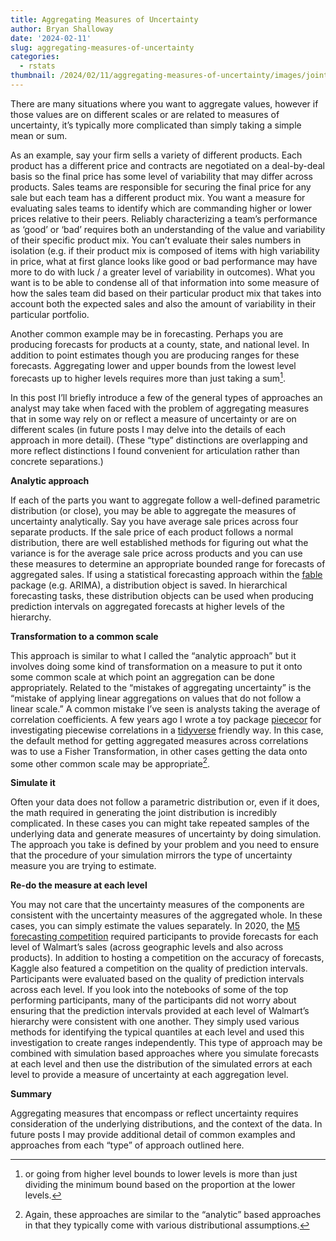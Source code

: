 ```yaml
---
title: Aggregating Measures of Uncertainty
author: Bryan Shalloway
date: '2024-02-11'
slug: aggregating-measures-of-uncertainty
categories:
  - rstats
thumbnail: /2024/02/11/aggregating-measures-of-uncertainty/images/joint-distribution.png
---
```


There are many situations where you want to aggregate values, however if those values are on different scales or are related to measures of uncertainty, it's typically more complicated than simply taking a simple mean or sum.

As an example, say your firm sells a variety of different products. Each product has a different price and contracts are negotiated on a deal-by-deal basis so the final price has some level of variability that may differ across products. Sales teams are responsible for securing the final price for any sale but each team has a different product mix. You want a measure for evaluating sales teams to identify which are commanding higher or lower prices relative to their peers. Reliably characterizing a team's performance as 'good' or 'bad' requires both an understanding of the value and variability of their specific product mix. You can't evaluate their sales numbers in isolation (e.g. if their product mix is composed of items with high variability in price, what at first glance looks like good or bad performance may have more to do with luck / a greater level of variability in outcomes). What you want is to be able to condense all of that information into some measure of how the sales team did based on their particular product mix that takes into account both the expected sales and also the amount of variability in their particular portfolio. 

Another common example may be in forecasting. Perhaps you are producing forecasts for products at a county, state, and national level. In addition to point estimates though you are producing ranges for these forecasts. Aggregating lower and upper bounds from the lowest level forecasts up to higher levels requires more than just taking a sum^[or going from higher level bounds to lower levels is more than just dividing the minimum bound based on the proportion at the lower levels.].

In this post I'll briefly introduce a few of the general types of approaches an analyst may take when faced with the problem of aggregating measures that in some way rely on or reflect a measure of uncertainty or are on different scales (in future posts I may delve into the details of each approach in more detail). (These "type" distinctions are overlapping and more reflect distinctions I found convenient for articulation rather than concrete separations.)

**Analytic approach**

If each of the parts you want to aggregate follow a well-defined parametric distribution (or close), you may be able to aggregate the measures of uncertainty analytically. Say you have average sale prices across four separate products. If the sale price of each product follows a normal distribution, there are well established methods for figuring out what the variance is for the average sale price across products and you can use these measures to determine an appropriate bounded range for forecasts of aggregated sales. If using a statistical forecasting approach within the [fable](https://github.com/tidyverts/fable) package (e.g. ARIMA), a distribution object is saved. In hierarchical forecasting tasks, these distribution objects can be used when producing prediction intervals on aggregated forecasts at higher levels of the hierarchy.

**Transformation to a common scale**

This approach is similar to what I called the "analytic approach" but it involves doing some kind of transformation on a measure to put it onto some common scale at which point an aggregation can be done appropriately. Related to the "mistakes of aggregating uncertainty" is the "mistake of applying linear aggregations on values that do not follow a linear scale." A common mistake I've seen is analysts taking the average of correlation coefficients. A few years ago I wrote a toy package [piececor](https://github.com/brshallo/piececor) for investigating piecewise correlations in a [tidyverse](https://www.tidyverse.org/) friendly way. In this case, the default method for getting aggregated measures across correlations was to use a Fisher Transformation, in other cases getting the data onto some other common scale may be appropriate^[Again, these approaches are similar to the "analytic" based approaches in that they typically come with various distributional assumptions.].

**Simulate it**

Often your data does not follow a parametric distribution or, even if it does, the math required in generating the joint distribution is incredibly complicated. In these cases you can might take repeated samples of the underlying data and generate measures of uncertainty by doing simulation. The approach you take is defined by your problem and you need to ensure that the procedure of your simulation mirrors the type of uncertainty measure you are trying to estimate.

**Re-do the measure at each level**

You may not care that the uncertainty measures of the components are consistent with the uncertainty measures of the aggregated whole. In these cases, you can simply estimate the values separately. In 2020, the [M5 forecasting competition](https://www.kaggle.com/competitions/m5-forecasting-uncertainty) required participants to provide forecasts for each level of Walmart's sales (across geographic levels and also across products). In addition to hosting a competition on the accuracy of forecasts, Kaggle also featured a competition on the quality of prediction intervals. Participants were evaluated based on the quality of prediction intervals across each level. If you look into the notebooks of some of the top performing participants, many of the participants did not worry about ensuring that the prediction intervals provided at each level of Walmart's hierarchy were consistent with one another. They simply used various methods for identifying the typical quantiles at each level and used this investigation to create ranges independently. This type of approach may be combined with simulation based approaches where you simulate forecasts at each level and then use the distribution of the simulated errors at each level to provide a measure of uncertainty at each aggregation level.

**Summary**

Aggregating measures that encompass or reflect uncertainty requires consideration of the underlying distributions, and the context of the data. In future posts I may provide additional detail of common examples and approaches from each "type" of approach outlined here.